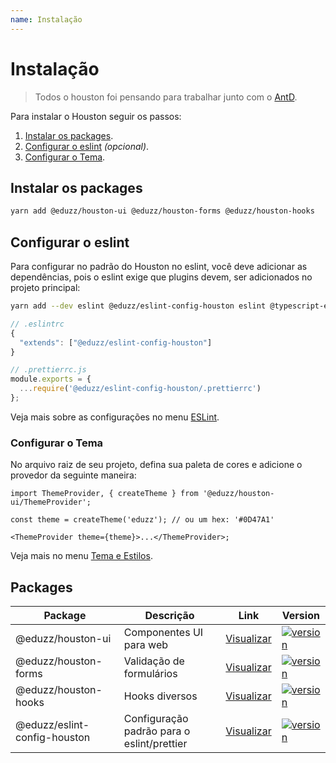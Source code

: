 ```yaml
---
name: Instalação
---
```


# Instalação

> Todos o houston foi pensando para trabalhar junto com o [AntD](https://ant.design).

Para instalar o Houston seguir os passos:

1. [Instalar os packages](#instalar-os-packages).
2. [Configurar o eslint](#configurar-o-eslint) _(opcional)_.
3. [Configurar o Tema](#configurar-o-tema).

## Instalar os packages

```bash
yarn add @eduzz/houston-ui @eduzz/houston-forms @eduzz/houston-hooks
```

## Configurar o eslint

Para configurar no padrão do Houston no eslint, você deve adicionar as dependências, pois o eslint exige que plugins devem,
ser adicionados no projeto principal:

```sh
yarn add --dev eslint @eduzz/eslint-config-houston eslint @typescript-eslint/eslint-plugin @typescript-eslint/parser eslint-config-prettier eslint-plugin-eslint-plugin eslint-plugin-import eslint-plugin-prettier eslint-plugin-react eslint-plugin-react-hooks eslint-plugin-unused-imports eslint-plugin-sonarjs prettier
```

```js
// .eslintrc
{
  "extends": ["@eduzz/eslint-config-houston"]
}

// .prettierrc.js
module.exports = {
  ...require('@eduzz/eslint-config-houston/.prettierrc')
};
```

Veja mais sobre as configurações no menu [ESLint](/houston/eslint-config).

### Configurar o Tema

No arquivo raiz de seu projeto, defina sua paleta de cores e adicione o provedor da seguinte maneira:

```tsx
import ThemeProvider, { createTheme } from '@eduzz/houston-ui/ThemeProvider';

const theme = createTheme('eduzz'); // ou um hex: '#0D47A1'

<ThemeProvider theme={theme}>...</ThemeProvider>;
```

Veja mais no menu [Tema e Estilos](/houston/styles).

## Packages

| Package                      | Descrição                                  | Link                                        | Version                                                                                                                             |
| ---------------------------- | ------------------------------------------ | ------------------------------------------- | ----------------------------------------------------------------------------------------------------------------------------------- |
| @eduzz/houston-ui            | Componentes UI para web                    | [Visualizar](/houston/ui-components/README) | [![version](https://img.shields.io/npm/v/@eduzz/houston-ui)](https://www.npmjs.com/package/@eduzz/houston-ui)                       |
| @eduzz/houston-forms         | Validação de formulários                   | [Visualizar](/houston/forms/README)         | [![version](https://img.shields.io/npm/v/@eduzz/houston-forms)](https://www.npmjs.com/package/@eduzz/houston-forms)                 |
| @eduzz/houston-hooks         | Hooks diversos                             | [Visualizar](/houston/hooks/README)         | [![version](https://img.shields.io/npm/v/@eduzz/houston-hooks)](https://www.npmjs.com/package/@eduzz/houston-hooks)                 |
| @eduzz/eslint-config-houston | Configuração padrão para o eslint/prettier | [Visualizar](/houston/eslint-config/README) | [![version](https://img.shields.io/npm/v/@eduzz/eslint-config-houston)](https://www.npmjs.com/package/@eduzz/eslint-config-houston) |

